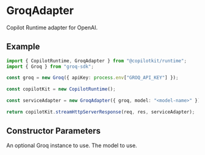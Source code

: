 


# GroqAdapter

Copilot Runtime adapter for OpenAI.
 
## Example
 
```ts
import { CopilotRuntime, GroqAdapter } from "@copilotkit/runtime";
import { Groq } from "groq-sdk";
 
const groq = new Groq({ apiKey: process.env["GROQ_API_KEY"] });
 
const copilotKit = new CopilotRuntime();
 
const serviceAdapter = new GroqAdapter({ groq, model: "<model-name>" });
 
return copilotKit.streamHttpServerResponse(req, res, serviceAdapter);
```

## Constructor Parameters

<PropertyReference name="groq" type="Groq"  > 
An optional Groq instance to use.
</PropertyReference>

<PropertyReference name="model" type="string"  > 
The model to use.
</PropertyReference>

